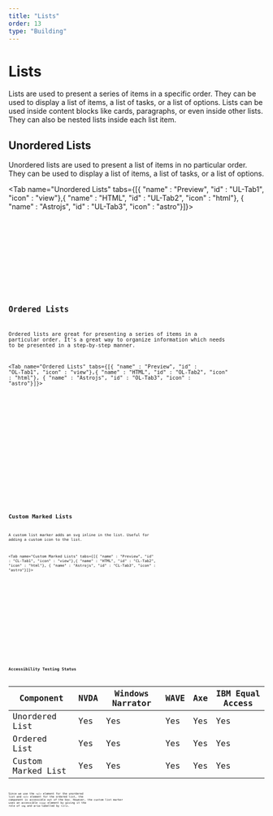 ```yaml
---
title: "Lists"
order: 13
type: "Building"
---
```



# Lists

Lists are used to present a series of items in a specific order. They can be used to display a list of items, a list of tasks, or a list of options.  Lists can be used inside content blocks like cards, paragraphs, or even inside other lists. They can also be nested lists inside each list item.

## Unordered Lists

Unordered lists are used to present a list of items in no particular order. They can be used to display a list of items, a list of tasks, or a list of options.

<Tab name="Unordered Lists" tabs={[{ "name" : "Preview", "id" : "UL-Tab1", "icon" : "view"},{ "name" : "HTML", "id" : "UL-Tab2", "icon" : "html"}, { "name" : "Astrojs", "id" : "UL-Tab3", "icon" : "astro"}]}>

<section id ="UL-Tab1-panel" role="tabpanel" data-role="tabpanel" aria-labelledby="UL-Tab1">
<div class="flex items-center justify-center p-6">
<UList />
</div>

</section>

<section id ="UL-Tab2-panel" role="tabpanel" data-role="tabpanel" aria-labelledby="UL-Tab2" class="hidden">

<Code code={UListCode} lang="html"  wrap="true" data-pagefind-ignore/>

</section>

<section id ="UL-Tab3-panel" role="tabpanel" data-role="tabpanel" aria-labelledby="UL-Tab3" class="hidden">

<Code code={UListCodeAstro} lang="astro" title="UList.astro" wrap="true" data-pagefind-ignore/>

</section>

</Tab>


## Ordered Lists

Ordered lists are great for presenting a series of items in a particular order. It's a great way to organize information which needs to be presented in a step-by-step manner.

<Tab name="Ordered Lists" tabs={[{ "name" : "Preview", "id" : "OL-Tab1", "icon" : "view"},{ "name" : "HTML", "id" : "OL-Tab2", "icon" : "html"}, { "name" : "Astrojs", "id" : "OL-Tab3", "icon" : "astro"}]}>

<section id ="OL-Tab1-panel" role="tabpanel" data-role="tabpanel" aria-labelledby="OL-Tab1">
<div class="flex items-center justify-center p-6">
<OList />
</div>

</section>

<section id ="OL-Tab2-panel" role="tabpanel" data-role="tabpanel" aria-labelledby="OL-Tab2" class="hidden">

<Code code={OListCode} lang="html"  wrap="true" data-pagefind-ignore/>

</section>

<section id ="OL-Tab3-panel" role="tabpanel" data-role="tabpanel" aria-labelledby="OL-Tab3" class="hidden">

<Code code={OListCodeAstro} lang="astro" title="OList.astro" wrap="true" data-pagefind-ignore/>

</section>

</Tab>

## Custom Marked Lists

A custom list marker adds an svg inline in the list. Useful for adding a custom icon to the list.

<Tab name="Custom Marked Lists" tabs={[{ "name" : "Preview", "id" : "CL-Tab1", "icon" : "view"},{ "name" : "HTML", "id" : "CL-Tab2", "icon" : "html"}, { "name" : "Astrojs", "id" : "CL-Tab3", "icon" : "astro"}]}>

<section id ="CL-Tab1-panel" role="tabpanel" data-role="tabpanel" aria-labelledby="CL-Tab1" >
<div class="flex w-full items-center justify-center p-6">
<CustomList />
</div>

</section>

<section id ="CL-Tab2-panel" role="tabpanel" data-role="tabpanel" aria-labelledby="CL-Tab2" class="hidden">

<Code code={CustomListCode} lang="html"  wrap="true" data-pagefind-ignore/>

</section>

<section id ="CL-Tab3-panel" role="tabpanel" data-role="tabpanel" aria-labelledby="CL-Tab3" class="hidden">

<Code code={CustomListCodeAstro} lang="astro" title="CustomList.astro" wrap="true" data-pagefind-ignore/>

</section>

</Tab>

## Accessibility Testing Status

| Component                   | NVDA | Windows Narrator | WAVE | Axe | IBM Equal Access |
| --------------------------- | ---- | ---------------- | ---- | --- | ---------------- |
| Unordered List              | Yes  | Yes              | Yes  | Yes | Yes              |
| Ordered List                | Yes  | Yes              | Yes  | Yes | Yes              |
| Custom Marked List          | Yes  | Yes              | Yes  | Yes | Yes              |

Since we use the `<ul>` element for the unordered list and `<ol>` element for the ordered list, the component is accessible out of the box. However, the custom list marker uses an accessible `<svg>` element by giving it the role of `img` and aria-labelled by `title`.

